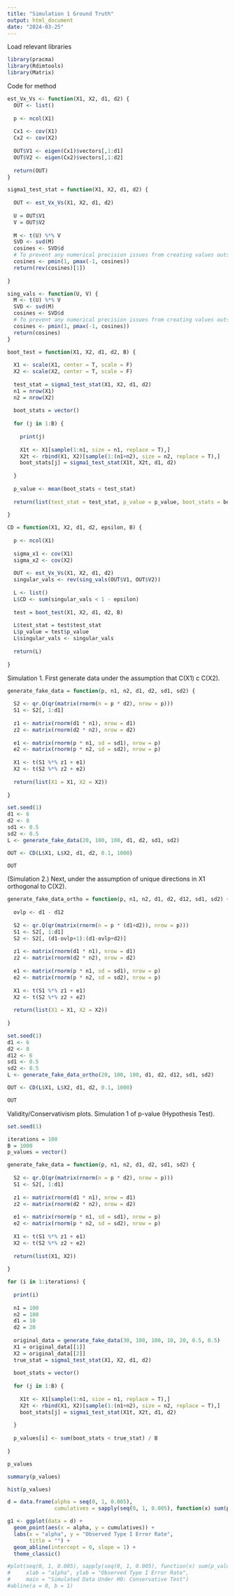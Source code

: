 ```yaml
---
title: "Simulation 1 Ground Truth"
output: html_document
date: "2024-03-25"
---
```


Load relevant libraries

```r
library(pracma)
library(Rdimtools)
library(Matrix)
```

Code for method

```r
est_Vx_Vs <- function(X1, X2, d1, d2) {
  OUT <- list()
  
  p <- ncol(X1)
  
  Cx1 <- cov(X1)
  Cx2 <- cov(X2)
  
  OUT$V1 <- eigen(Cx1)$vectors[,1:d1]
  OUT$V2 <- eigen(Cx2)$vectors[,1:d2]
  
  return(OUT)
}

sigma1_test_stat = function(X1, X2, d1, d2) {
  
  OUT <- est_Vx_Vs(X1, X2, d1, d2)
  
  U = OUT$V1
  V = OUT$V2
  
  M <- t(U) %*% V
  SVD <- svd(M)
  cosines <- SVD$d
  # To prevent any numerical precision issues from creating values outside the interval [-1,1]
  cosines <- pmin(1, pmax(-1, cosines))
  return(rev(cosines)[1])
  
}

sing_vals <- function(U, V) {
  M <- t(U) %*% V
  SVD <- svd(M)
  cosines <- SVD$d
  # To prevent any numerical precision issues from creating values outside the interval [-1,1]
  cosines <- pmin(1, pmax(-1, cosines))
  return(cosines)
}

boot_test = function(X1, X2, d1, d2, B) {
  
  X1 <- scale(X1, center = T, scale = F)
  X2 <- scale(X2, center = T, scale = F)
  
  test_stat = sigma1_test_stat(X1, X2, d1, d2)
  n1 = nrow(X1)
  n2 = nrow(X2)
  
  boot_stats = vector()
  
  for (j in 1:B) {
    
    print(j)
    
    X1t <- X1[sample(1:n1, size = n1, replace = T),]
    X2t <- rbind(X1, X2)[sample(1:(n1+n2), size = n2, replace = T),]
    boot_stats[j] = sigma1_test_stat(X1t, X2t, d1, d2)
    
  }
  
  p_value <- mean(boot_stats < test_stat)
  
  return(list(test_stat = test_stat, p_value = p_value, boot_stats = boot_stats))
  
}

CD = function(X1, X2, d1, d2, epsilon, B) {
  
  p <- ncol(X1)
  
  sigma_x1 <- cov(X1)
  sigma_x2 <- cov(X2)
  
  OUT <- est_Vx_Vs(X1, X2, d1, d2)
  singular_vals <- rev(sing_vals(OUT$V1, OUT$V2))
  
  L <- list()
  L$CD <- sum(singular_vals < 1 - epsilon)
  
  test = boot_test(X1, X2, d1, d2, B)
  
  L$test_stat = test$test_stat
  L$p_value = test$p_value
  L$singular_vals <- singular_vals
  
  return(L)
  
}
```

Simulation 1. First generate data under the assumption that C(X1) c C(X2).

```r
generate_fake_data = function(p, n1, n2, d1, d2, sd1, sd2) {
  
  S2 <- qr.Q(qr(matrix(rnorm(n = p * d2), nrow = p)))
  S1 <- S2[, 1:d1]
  
  z1 <- matrix(rnorm(d1 * n1), nrow = d1)
  z2 <- matrix(rnorm(d2 * n2), nrow = d2)
  
  e1 <- matrix(rnorm(p * n1, sd = sd1), nrow = p)
  e2 <- matrix(rnorm(p * n2, sd = sd2), nrow = p)
  
  X1 <- t(S1 %*% z1 + e1)
  X2 <- t(S2 %*% z2 + e2)
  
  return(list(X1 = X1, X2 = X2))
  
}

set.seed(1)
d1 <- 6
d2 <- 8
sd1 <- 0.5
sd2 <- 0.5
L <- generate_fake_data(20, 100, 100, d1, d2, sd1, sd2)

OUT <- CD(L$X1, L$X2, d1, d2, 0.1, 1000)

OUT
```

(Simulation 2.) Next, under the assumption of unique directions in X1 orthogonal to C(X2).

```r
generate_fake_data_ortho = function(p, n1, n2, d1, d2, d12, sd1, sd2) {
  
  ovlp <- d1 - d12
  
  S2 <- qr.Q(qr(matrix(rnorm(n = p * (d1+d2)), nrow = p)))
  S1 <- S2[, 1:d1]
  S2 <- S2[, (d1-ovlp+1):(d1-ovlp+d2)]
  
  z1 <- matrix(rnorm(d1 * n1), nrow = d1)
  z2 <- matrix(rnorm(d2 * n2), nrow = d2)
  
  e1 <- matrix(rnorm(p * n1, sd = sd1), nrow = p)
  e2 <- matrix(rnorm(p * n2, sd = sd2), nrow = p)
  
  X1 <- t(S1 %*% z1 + e1)
  X2 <- t(S2 %*% z2 + e2)
  
  return(list(X1 = X1, X2 = X2))
  
}

set.seed(1)
d1 <- 6
d2 <- 8
d12 <- 6
sd1 <- 0.5
sd2 <- 0.5
L <- generate_fake_data_ortho(20, 100, 100, d1, d2, d12, sd1, sd2)

OUT <- CD(L$X1, L$X2, d1, d2, 0.1, 1000)

OUT
```


Validity/Conservativism plots. Simulation 1 of p-value (Hypothesis Test).

```r
set.seed(1)

iterations = 100
B = 1000
p_values = vector()

generate_fake_data = function(p, n1, n2, d1, d2, sd1, sd2) {
  
  S2 <- qr.Q(qr(matrix(rnorm(n = p * d2), nrow = p)))
  S1 <- S2[, 1:d1]
  
  z1 <- matrix(rnorm(d1 * n1), nrow = d1)
  z2 <- matrix(rnorm(d2 * n2), nrow = d2)
  
  e1 <- matrix(rnorm(p * n1, sd = sd1), nrow = p)
  e2 <- matrix(rnorm(p * n2, sd = sd2), nrow = p)
  
  X1 <- t(S1 %*% z1 + e1)
  X2 <- t(S2 %*% z2 + e2)
  
  return(list(X1, X2))
  
}

for (i in 1:iterations) {
  
  print(i)
  
  n1 = 100
  n2 = 100
  d1 = 10
  d2 = 20
  
  original_data = generate_fake_data(30, 100, 100, 10, 20, 0.5, 0.5)
  X1 = original_data[[1]]
  X2 = original_data[[2]]
  true_stat = sigma1_test_stat(X1, X2, d1, d2)
  
  boot_stats = vector()
  
  for (j in 1:B) {
    
    X1t <- X1[sample(1:n1, size = n1, replace = T),]
    X2t <- rbind(X1, X2)[sample(1:(n1+n2), size = n2, replace = T),]
    boot_stats[j] = sigma1_test_stat(X1t, X2t, d1, d2)
    
  }
  
  p_values[i] <- sum(boot_stats < true_stat) / B
  
}

p_values

summary(p_values)

hist(p_values)

d = data.frame(alpha = seq(0, 1, 0.005),
               cumulatives = sapply(seq(0, 1, 0.005), function(x) sum(p_values < x)/iterations))

g1 <- ggplot(data = d) +
  geom_point(aes(x = alpha, y = cumulatives)) +
  labs(x = "alpha", y = "Observed Type I Error Rate",
       title = "") +
  geom_abline(intercept = 0, slope = 1) +
  theme_classic()

#plot(seq(0, 1, 0.005), sapply(seq(0, 1, 0.005), function(x) sum(p_values < x)/iterations),
#     xlab = "alpha", ylab = "Observed Type I Error Rate",
#     main = "Simulated Data Under H0: Conservative Test")
#abline(a = 0, b = 1)
```